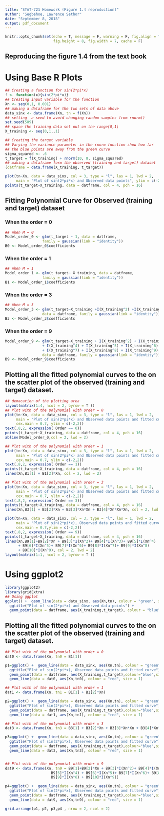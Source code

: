 ---
title: "STAT-721 Homework (Figure 1.4 reproduction)"
author: "Segbehoe, Lawrence Sethor"
date: "September 8, 2018"
output: pdf_document
---

```{r setup, include=FALSE}
knitr::opts_chunk$set(echo = T, message = F, warning = F, fig.align = "center",
                      fig.height = 8, fig.width = 7, cache = F)
```

## Reproducing the figure 1.4 from the text book

# Using Base R Plots

```{r, fig.height = 5, fig.width = 5 }
## Creating a function for sin(2*pi*x)
f <- function(x){sin(2*pi*x)}
## Creating input variable for the function
Xn <- seq(0,1, 0.001)
## making a dataframe for the two sets of data above
data_sinx <- data.frame(Xn, tn = f(Xn))
## setting  a seed to avoid changing random samples from rnorm()
set.seed(589)
## space the training data set out on the range[0,1]
X_training <- seq(0,1,.1)

## Creating the target variable
## Varying the variance parameter in the rnorm function show how far
## the blue points are away from the green curve
sigma_squared <- .6
t_target = f(X_training) + rnorm(10, 0, sigma_squared)
## making a dataframe form the observed (training and target) dataset
(datframe = data.frame(X_training, t_target))

plot(tn~Xn, data = data_sinx, col = 3, type = "l", las = 1, lwd = 2,
     main = "Plot of sin(2*pi*x) and Observed data points", ylim = c(-2,2))
points(t_target~X_training, data = datframe, col = 4, pch = 16)

```

## Fitting Polynomial Curve for Observed (training and target) dataset

### When the order = 0
```{r}
## When M = 0
Model_order_0 <- glm(t_target ~ 1, data = datframe,
                 family = gaussian(link = "identity"))
B0 <- Model_order_0$coefficients
```

### When the order = 1
```{r}
## When M = 1
Model_order_1 <- glm(t_target~ X_training, data = datframe,
                 family = gaussian(link = "identity"))
B1 <- Model_order_1$coefficients
```


### When the order = 3
```{r}
## When M = 3
Model_order_3 <- glm(t_target~X_training +I(X_training^2) +I(X_training^3), 
                 data = datframe, family = gaussian(link = "identity"))
B3 <- Model_order_3$coefficients
```


### When the order = 9
```{r}
Model_order_9 <- glm(t_target~X_training + I(X_training^2) + I(X_training^3)
                 + I(X_training^4) + I(X_training^5) + I(X_training^6)
                 + I(X_training^7) + I(X_training^8) + I(X_training^9), 
                 data = datframe, family = gaussian(link = "identity"))
B9 <- Model_order_9$coefficients
```


## Plotting all the fitted polynomial curves to the on the scatter plot of the observed (training and target) dataset.


```{r}
## demacation of the plotting area
layout(matrix(1:4, ncol = 2, byrow = T ))
## Plot with of the polynomial with order = 0
plot(tn~Xn, data = data_sinx, col = 3, type = "l", las = 1, lwd = 2,
     main = "Plot of sin(2*pi*x) and Observed data points and fitted curve", 
     cex.main = 0.7, ylim = c(-2,2))
text(.8,2, expression( Order == 0))
points(t_target~X_training, data = datframe, col = 4, pch = 16)
abline(Model_order_0,col = 2, lwd = 2)

## Plot with of the polynomial with order = 1
plot(tn~Xn, data = data_sinx, col = 3, type = "l", las = 1, lwd = 2,
     main = "Plot of sin(2*pi*x) and Observed data points and fitted curve", 
     cex.main = 0.7, ylim = c(-2,2))
text(.8,2, expression( Order == 1))
points(t_target~X_training, data = datframe, col = 4, pch = 16)
lines(Xn,B1[1] + B1[2]*Xn, col = 2, lwd = 2)

## Plot with of the polynomial with order = 3
plot(tn~Xn, data = data_sinx, col = 3, type = "l", las = 1, lwd = 2,
     main = "Plot of sin(2*pi*x) and Observed data points and fitted curve", 
     cex.main = 0.7, ylim = c(-2,2))
text(.8,2, expression( Order == 3))
points(t_target~X_training, data = datframe, col = 4, pch = 16)
lines(Xn,B3[1] + B3[2]*Xn + B3[3]*Xn*Xn + B3[4]*Xn*Xn*Xn, col = 2, lwd = 2)

plot(tn~Xn, data = data_sinx, col = 3, type = "l", las = 1, lwd = 2,
     main = "Plot of sin(2*pi*x), Observed data points and fitted curve", 
     cex.main = 0.7,ylim = c(-2,2))
text(.8,2, expression( Order == 9))
points(t_target~X_training, data = datframe, col = 4, pch = 16)
lines(Xn,B9[1]+B9[2]*Xn + B9[3]*I(Xn^2)+ B9[4]*I(Xn^3)+ B9[5]*I(Xn^4)
      + B9[6]*I(Xn^5)+ B9[7]*I(Xn^6)+ B9[8]*I(Xn^7)+ B9[9]*I(Xn^8)
      + B9[10]*I(Xn^9), col = 2, lwd = 2)
layout(matrix(1:1, ncol = 2, byrow = T ))
```





\newpage
# Using ggplot2

```{r, fig.height= 5, fig.width= 5}
library(ggplot2)
library(gridExtra)
## Using ggplot 
ggplot() +  geom_line(data = data_sinx, aes(Xn,tn), colour = "green", size = 1) +
  ggtitle("Plot of sin(2*pi*x) and Observed data points") +
  geom_point(data = datframe, aes(X_training,t_target), colour = "blue")
```



## Plotting all the fitted polynomial curves to the on the scatter plot of the observed (training and target) dataset.


```{r, fig.height= 8, fig.width= 11}

## Plot with of the polynomial with order = 0
dat0 <- data.frame(Xn, tn0 = B1[1])

p1=ggplot() +  geom_line(data = data_sinx, aes(Xn,tn), colour = "green", size = 1) +
  ggtitle("Plot of sin(2*pi*x), Observed data points and fitted curve") +
  geom_point(data = datframe, aes(X_training,t_target),colour="blue",size = 2)+
  geom_line(data = dat0, aes(Xn,tn0), colour = "red", size = 1)

## Plot with of the polynomial with order = 1
dat1 <- data.frame(Xn, tn1 = B1[1] + B1[2]*Xn)

p2=ggplot() +  geom_line(data = data_sinx, aes(Xn,tn), colour = "green", size = 1) +
  ggtitle("Plot of sin(2*pi*x), Observed data points and fitted curve") +
  geom_point(data = datframe, aes(X_training,t_target),colour="blue",size = 2)+
  geom_line(data = dat1, aes(Xn,tn1), colour = "red", size = 1)

## Plot with of the polynomial with order = 3
dat3 <- data.frame(Xn, tn3 = B3[1] + B3[2]*Xn + B3[3]*Xn*Xn + B3[4]*Xn*Xn*Xn)

p3=ggplot() +  geom_line(data = data_sinx, aes(Xn,tn), colour = "green", size = 1) +
  ggtitle("Plot of sin(2*pi*x), Observed data points and fitted curve") +
  geom_point(data = datframe, aes(X_training,t_target),colour="blue",size = 2)+
  geom_line(data = dat3, aes(Xn,tn3), colour = "red", size = 1)


## Plot with of the polynomial with order = 9
dat9 <- data.frame(Xn, tn9 = B9[1]+B9[2]*Xn + B9[3]*I(Xn^2)+ B9[4]*I(Xn^3)+
                     B9[5]*I(Xn^4) + B9[6]*I(Xn^5)+ B9[7]*I(Xn^6)+ B9[8]*I(Xn^7)+
                     B9[9]*I(Xn^8) + B9[10]*I(Xn^9))

p4=ggplot() +  geom_line(data = data_sinx, aes(Xn,tn), colour = "green", size = 1) +
  ggtitle("Plot of sin(2*pi*x), Observed data points and fitted curve") +
  geom_point(data = datframe, aes(X_training,t_target),colour="blue",size = 2)+
  geom_line(data = dat9, aes(Xn,tn9), colour = "red", size = 1)

grid.arrange(p1, p2, p3,p4 , nrow = 2, ncol = 2)



```






